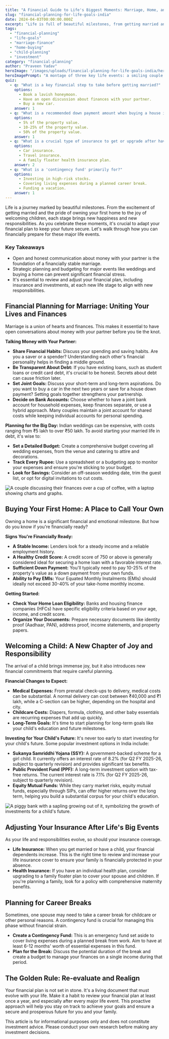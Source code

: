```yaml
---
title: "A Financial Guide to Life's Biggest Moments: Marriage, Home, and Children"
slug: "financial-planning-for-life-goals-india"
date: 2024-04-03T00:00:00.000Z
excerpt: "Life is full of beautiful milestones, from getting married and buying a home to welcoming children. This guide helps you navigate the financial aspects of these major life events with a solid plan."
tags:
  - "financial-planning"
  - "life-goals"
  - "marriage-finance"
  - "home-buying"
  - "child-planning"
  - "investment"
category: "financial-planning"
author: "Praveen Yadav"
heroImage: "/images/uploads/financial-planning-for-life-goals-india/hero-image.jpg"
heroImagePrompt: "A montage of three key life events: a smiling couple at their wedding, a family receiving keys to a new house, and parents holding their newborn child, all set against a backdrop of Indian currency notes and investment symbols."
quiz:
  - q: "What is a key financial step to take before getting married?"
    options:
      - Book a lavish honeymoon.
      - Have an open discussion about finances with your partner.
      - Buy a new car.
    answer: 1
  - q: "What is a recommended down payment amount when buying a house in India?"
    options:
      - 5% of the property value.
      - 10-25% of the property value.
      - 50% of the property value.
    answer: 1
  - q: "What is a crucial type of insurance to get or upgrade after having a child?"
    options:
      - Car insurance.
      - Travel insurance.
      - A family floater health insurance plan.
    answer: 2
  - q: "What is a 'contingency fund' primarily for?"
    options:
      - Investing in high-risk stocks.
      - Covering living expenses during a planned career break.
      - Funding a vacation.
    answer: 1
---
```


Life is a journey marked by beautiful milestones. From the excitement of getting married and the pride of owning your first home to the joy of welcoming children, each stage brings new happiness and new responsibilities. As you celebrate these moments, it's crucial to adapt your financial plan to keep your future secure. Let's walk through how you can financially prepare for these major life events.

### Key Takeaways
*   Open and honest communication about money with your partner is the foundation of a financially stable marriage.
*   Strategic planning and budgeting for major events like weddings and buying a home can prevent significant financial stress.
*   It's essential to review and adjust your financial plan, including insurance and investments, at each new life stage to align with new responsibilities.

## Financial Planning for Marriage: Uniting Your Lives and Finances

Marriage is a union of hearts and finances. This makes it essential to have open conversations about money with your partner before you tie the knot.

**Talking Money with Your Partner:**
*   **Share Financial Habits:** Discuss your spending and saving habits. Are you a saver or a spender? Understanding each other's financial personality helps in finding a middle ground.
*   **Be Transparent About Debt:** If you have existing loans, such as student loans or credit card debt, it's crucial to be honest. Secrets about debt can cause friction later.
*   **Set Joint Goals:** Discuss your short-term and long-term aspirations. Do you want to buy a car in the next two years or save for a house down payment? Setting goals together strengthens your partnership.
*   **Decide on Bank Accounts:** Choose whether to have a joint bank account for household expenses, keep finances separate, or use a hybrid approach. Many couples maintain a joint account for shared costs while keeping individual accounts for personal spending.

**Planning for the Big Day:**
Indian weddings can be expensive, with costs ranging from ₹5 lakh to over ₹50 lakh. To avoid starting your married life in debt, it's wise to:
*   **Set a Detailed Budget:** Create a comprehensive budget covering all wedding expenses, from the venue and catering to attire and decorations.
*   **Track Every Rupee:** Use a spreadsheet or a budgeting app to monitor your expenses and ensure you're sticking to your budget.
*   **Look for Savings:** Consider an off-season wedding date, trim the guest list, or opt for digital invitations to cut costs.

![A couple discussing their finances over a cup of coffee, with a laptop showing charts and graphs.](/images/uploads/financial-planning-for-life-goals-india/couple-finance-discussion.png)

## Buying Your First Home: A Place to Call Your Own

Owning a home is a significant financial and emotional milestone. But how do you know if you're financially ready?

**Signs You're Financially Ready:**
*   **A Stable Income:** Lenders look for a steady income and a reliable employment history.
*   **A Healthy Credit Score:** A credit score of 750 or above is generally considered ideal for securing a home loan with a favorable interest rate.
*   **Sufficient Down Payment:** You'll typically need to pay 10-25% of the property's value as a down payment from your own funds.
*   **Ability to Pay EMIs:** Your Equated Monthly Instalments (EMIs) should ideally not exceed 30-40% of your take-home monthly income.

**Getting Started:**
*   **Check Your Home Loan Eligibility:** Banks and housing finance companies (HFCs) have specific eligibility criteria based on your age, income, and credit score.
*   **Organize Your Documents:** Prepare necessary documents like identity proof (Aadhaar, PAN), address proof, income statements, and property papers.

## Welcoming a Child: A New Chapter of Joy and Responsibility

The arrival of a child brings immense joy, but it also introduces new financial commitments that require careful planning.

**Financial Changes to Expect:**
*   **Medical Expenses:** From prenatal check-ups to delivery, medical costs can be substantial. A normal delivery can cost between ₹40,000 and ₹1 lakh, while a C-section can be higher, depending on the hospital and city.
*   **Childcare Costs:** Diapers, formula, clothing, and other baby essentials are recurring expenses that add up quickly.
*   **Long-Term Goals:** It's time to start planning for long-term goals like your child's education and future milestones.

**Investing for Your Child's Future:**
It's never too early to start investing for your child's future. Some popular investment options in India include:
*   **Sukanya Samriddhi Yojana (SSY):** A government-backed scheme for a girl child. It currently offers an interest rate of 8.2% (for Q2 FY 2025-26, subject to quarterly revision) and provides significant tax benefits.
*   **Public Provident Fund (PPF):** A long-term investment option with tax-free returns. The current interest rate is 7.1% (for Q2 FY 2025-26, subject to quarterly revision).
*   **Equity Mutual Funds:** While they carry market risks, equity mutual funds, especially through SIPs, can offer higher returns over the long term, helping you build a substantial corpus for your child's education.

![A piggy bank with a sapling growing out of it, symbolizing the growth of investments for a child's future.](/images/uploads/financial-planning-for-life-goals-india/child-investment-growth.png)

## Adjusting Your Insurance After Life's Big Events

As your life and responsibilities evolve, so should your insurance coverage.

*   **Life Insurance:** When you get married or have a child, your financial dependents increase. This is the right time to review and increase your life insurance cover to ensure your family is financially protected in your absence.
*   **Health Insurance:** If you have an individual health plan, consider upgrading to a family floater plan to cover your spouse and children. If you're planning a family, look for a policy with comprehensive maternity benefits.

## Planning for Career Breaks

Sometimes, one spouse may need to take a career break for childcare or other personal reasons. A contingency fund is crucial for managing this phase without financial strain.

*   **Create a Contingency Fund:** This is an emergency fund set aside to cover living expenses during a planned break from work. Aim to have at least 6-12 months' worth of essential expenses in this fund.
*   **Plan for the Break:** Discuss the potential duration of the break and create a budget to manage your finances on a single income during that period.

## The Golden Rule: Re-evaluate and Realign

Your financial plan is not set in stone. It's a living document that must evolve with your life. Make it a habit to review your financial plan at least once a year, and especially after every major life event. This proactive approach will help you stay on track to achieve your goals and ensure a secure and prosperous future for you and your family.

This article is for informational purposes only and does not constitute investment advice. Please conduct your own research before making any investment decisions.